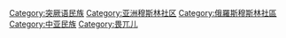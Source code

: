 {{Catnav|頁面分類|各種主題的頁面分類|按國家分類|各國人物|突厥人}}
{{Catnav|頁面分類|人类社会|人物|各國人物|突厥人}}
{{Catnav|頁面分類|人物|各國人物|突厥人}}
{{Commons category|Uyghur people}}

[[Category:突厥语民族|Category:突厥语民族]]
[[Category:亚洲穆斯林社区|Category:亚洲穆斯林社区]]
[[Category:俄羅斯穆斯林社區|Category:俄羅斯穆斯林社區]]
[[Category:中亚民族|Category:中亚民族]]
[[Category:畏兀儿|Category:畏兀儿]]